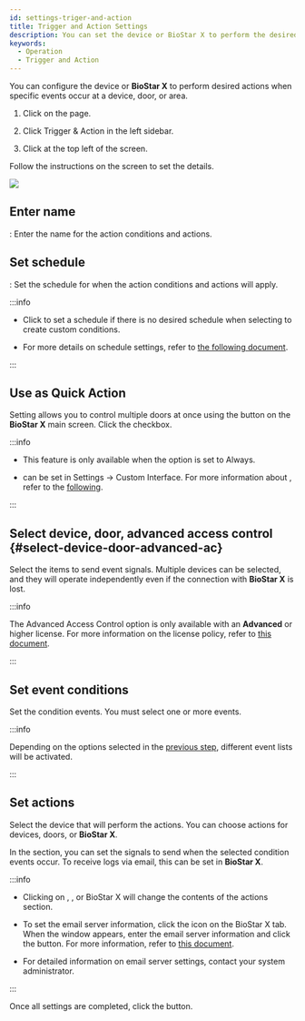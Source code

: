 ```yaml
---
id: settings-triger-and-action
title: Trigger and Action Settings
description: You can set the device or BioStar X to perform the desired action when a certain event occurs at the device, entrance, or area.
keywords:
  - Operation
  - Trigger and Action
---
```


You can configure the device or **BioStar X** to perform desired actions when specific events occur at a device, door, or area.

1. Click <Cmd sid='shell.header.setting' /> on the <Cmd sid='shell.header.launcher' /> page.

2. Click <Cmd>Trigger & Action</Cmd> in the left sidebar. 

3. Click <Cmd sid='button.func.addTriggerAndAction' product='2' /> at the top left of the screen.

Follow the instructions on the screen to set the details.

<Image src='/img/biostarx-settings-trigger-and-action-add.png' />

<Steps>

<Step>

## Enter name

<Cmd sid='common.name' product='2' />: Enter the name for the action conditions and actions.

</Step>
<Step>

## Set schedule

<Cmd sid='triggerAction.schedule' product='2' />: Set the schedule for when the action conditions and actions will apply.

:::info

* Click <Cmd sid='button.plusAddSchedule' product='2' /> to set a schedule if there is no desired schedule when selecting <Cmd sid='triggerAction.input' product='2' /> to create custom conditions.

* For more details on schedule settings, refer to [the following document](settings-schedule).

:::

</Step>
<Step>

## Use as Quick Action

Setting <Cmd sid='common.quickAction' product='2' /> allows you to control multiple doors at once using the <Cmd sid='common.quickAction' product='2' /> button on the **BioStar X** main screen. Click the <Cmd sid='triggerAction.quickAction' product='2' /> checkbox.

:::info

* This feature is only available when the <Cmd sid='triggerAction.schedule' product='2' /> option is set to <Cmd>Always</Cmd>.

* <Cmd sid='common.quickAction' product='2' /> can be set in <Cmd>Settings</Cmd> → <Cmd>Custom Interface</Cmd>. For more information about <Cmd sid='common.quickAction' product='2' />, refer to the [following](settings-custom-interface).

:::

</Step>
<Step>

## Select device, door, advanced access control {#select-device-door-advanced-ac}

Select the items to send event signals. Multiple devices can be selected, and they will operate independently even if the connection with **BioStar X** is lost.

:::info

The <Cmd>Advanced Access Control</Cmd> option is only available with an **Advanced** or higher license. For more information on the license policy, refer to [this document](licensing).

:::

</Step>
<Step>

## Set event conditions

Set the condition events. You must select one or more events.

:::info

Depending on the options selected in the [previous step](#select-device-door-advanced-ac), different event lists will be activated.

:::

</Step>
<Step>

## Set actions

Select the device that will perform the actions. You can choose actions for devices, doors, or **BioStar X**.

In the <Cmd sid='triggerAction.action' product='2' /> section, you can set the signals to send when the selected condition events occur. To receive logs via email, this can be set in **BioStar X**.

:::info

* Clicking on <Cmd sid='common.device' product='2' />, <Cmd sid='common.door' product='2' />, or <Cmd>BioStar X</Cmd> will change the contents of the actions section.

* To set the email server information, click the <IcSet2 /> icon on the <Cmd>BioStar X</Cmd> tab. When the <Cmd sid='setting.triggerAction.smtpOption' product='2' /> window appears, enter the email server information and click the <Cmd sid='button.apply' product='2' /> button. For more information, refer to [this document](#).

* For detailed information on email server settings, contact your system administrator.

:::

</Step>

</Steps>

Once all settings are completed, click the <Cmd sid='button.apply' product='2' /> button.
